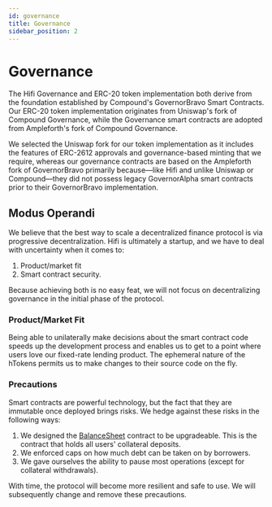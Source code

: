 ```yaml
---
id: governance
title: Governance
sidebar_position: 2
---
```



# Governance

The Hifi Governance and ERC-20 token implementation both derive from the foundation established by Compound's GovernorBravo Smart Contracts. Our ERC-20 token implementation originates from Uniswap's fork of Compound Governance, while the Governance smart contracts are adopted from Ampleforth's fork of Compound Governance.

We selected the Uniswap fork for our token implementation as it includes the features of ERC-2612 approvals and governance-based minting that we require, whereas our governance contracts are based on the Ampleforth fork of GovernorBravo primarily because—like Hifi and unlike Uniswap or Compound—they did not possess legacy GovernorAlpha smart contracts prior to their GovernorBravo implementation.

## Modus Operandi

We believe that the best way to scale a decentralized finance protocol is via progressive decentralization. Hifi is ultimately a startup, and we have to deal with uncertainty when it comes to:

1. Product/market fit
2. Smart contract security.

Because achieving both is no easy feat, we will not focus on decentralizing governance in the initial phase of the protocol.

### Product/Market Fit

Being able to unilaterally make decisions about the smart contract code speeds up the development process and enables us to get to a point where users love our fixed-rate lending product.
The ephemeral nature of the hTokens permits us to make changes to their source code on the fly.

### Precautions

Smart contracts are powerful technology, but the fact that they are immutable once deployed brings risks. We hedge against these risks in the following ways:

1. We designed the [BalanceSheet](../technical-reference/core/balance-sheet.md) contract to be upgradeable. This is
   the contract that holds all users' collateral deposits.
2. We enforced caps on how much debt can be taken on by borrowers.
3. We gave ourselves the ability to pause most operations (except for collateral withdrawals).

With time, the protocol will become more resilient and safe to use. We will subsequently change and remove these
precautions.
